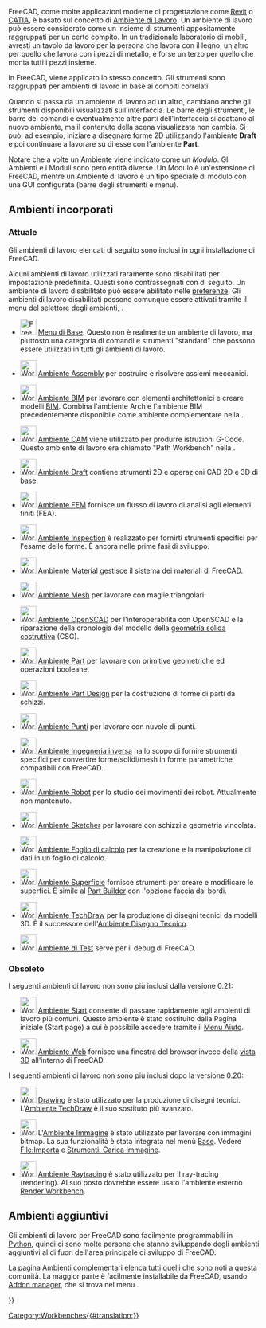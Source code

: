 <languages/>

{{Docnav/it
|[[Property_View/it|Editor delle proprietà]]
|[[Std_Base/it|Menu di base]]
|IconL=
|IconR=Freecad.svg
}}

FreeCAD, come molte applicazioni moderne di progettazione come [https://en.wikipedia.org/wiki/Autodesk_Revit Revit] o [https://en.wikipedia.org/wiki/CATIA CATIA], è basato sul concetto di [https://en.wikipedia.org/wiki/Workbench Ambiente di Lavoro]. Un ambiente di lavoro può essere considerato come un insieme di strumenti appositamente raggruppati per un certo compito. In un tradizionale laboratorio di mobili, avresti un tavolo da lavoro per la persona che lavora con il legno, un altro per quello che lavora con i pezzi di metallo, e forse un terzo per quello che monta tutti i pezzi insieme.

In FreeCAD, viene applicato lo stesso concetto. Gli strumenti sono raggruppati per ambienti di lavoro in base ai compiti correlati.

Quando si passa da un ambiente di lavoro ad un altro, cambiano anche gli strumenti disponibili visualizzati sull'interfaccia. Le barre degli strumenti, le barre dei comandi e eventualmente altre parti dell'interfaccia si adattano al nuovo ambiente, ma il contenuto della scena visualizzata non cambia. Si può, ad esempio, iniziare a disegnare forme 2D utilizzando l'ambiente '''Draft''' e poi continuare a lavorare su di esse con l'ambiente '''Part'''.

Notare che a volte un Ambiente viene indicato come un ''Modulo''. Gli Ambienti e i Moduli sono però entità diverse. Un Modulo è un'estensione di FreeCAD, mentre un Ambiente di lavoro è un tipo speciale di modulo con una GUI configurata (barre degli strumenti e menu).

<span id="Built-in_workbenches"></span>
== Ambienti incorporati ==

<span id="Current"></span>
=== Attuale ===

Gli ambienti di lavoro elencati di seguito sono inclusi in ogni installazione di FreeCAD.

Alcuni ambienti di lavoro utilizzati raramente sono disabilitati per impostazione predefinita. Questi sono contrassegnati con {{Incode|D}} di seguito. Un ambiente di lavoro disabilitato può essere abilitato nelle [[Preferences_Editor/it#Workbenches|preferenze]]. Gli ambienti di lavoro disabilitati possono comunque essere attivati ​​tramite il menu {{Button|[[Image:List-add.svg|x16px]][[Image:Toolbar_flyout_arrow.svg|x16px]]}} del [[Std_Workbench/it|selettore degli ambienti]], {{Version/it|1.1}}.

<!--Please keep this list consistent with Online_Help_Toc, User_hub and Manual:The_FreeCAD_Interface-->
* [[Image:Freecad.svg|32px]] [[Std_Base/it|Menu di Base]]. Questo non è realmente un ambiente di lavoro, ma piuttosto una categoria di comandi e strumenti "standard" che possono essere utilizzati in tutti gli ambienti di lavoro.

* [[Image:Workbench_Assembly.svg|32px]] [[Assembly_Workbench/it|Ambiente Assembly]] per costruire e risolvere assiemi meccanici. {{Version/it|1.0}}

* [[Image:Workbench_BIM.svg|32px]] [[BIM_Workbench/it|Ambiente BIM]] per lavorare con elementi architettonici e creare modelli [https://en.wikipedia.org/wiki/Building_information_modeling BIM]. Combina l'ambiente Arch e l'ambiente BIM precedentemente disponibile come ambiente complementare nella {{VersionMinus/it|0.21}}.

* [[Image:Workbench_CAM.svg|32px]] [[CAM_Workbench/it|Ambiente CAM]] viene utilizzato per produrre istruzioni G-Code. Questo ambiente di lavoro era chiamato "Path Workbench" nella {{VersionMinus/it|0.21}}.

* [[Image:Workbench_Draft.svg|32px]] [[Draft_Workbench/it|Ambiente Draft]] contiene strumenti 2D e operazioni CAD 2D e 3D di base.

* [[Image:Workbench_FEM.svg|32px]] [[FEM_Workbench/it|Ambiente FEM]] fornisce un flusso di lavoro di analisi agli elementi finiti (FEA).

* [[Image:Workbench_Inspection.svg|32px]] [[Inspection_Workbench/it|Ambiente Inspection]] è realizzato per fornirti strumenti specifici per l'esame delle forme. È ancora nelle prime fasi di sviluppo. {{Incode|D}}

* [[Image:Workbench_Material.svg|32px]] [[Material_Workbench/it|Ambiente Material]] gestisce il sistema dei materiali di FreeCAD. {{Version/it|1.0}}

* [[Image:Workbench_Mesh.svg|32px]] [[Mesh_Workbench/it|Ambiente Mesh]] per lavorare con maglie triangolari.

* [[Image:Workbench_OpenSCAD.svg|32px]] [[OpenSCAD_Workbench/it|Ambiente OpenSCAD]] per l'interoperabilità con OpenSCAD e la riparazione della cronologia del modello della [[Constructive_solid_geometry/it|geometria solida costruttiva]] (CSG). {{Incode|D}}

* [[Image:Workbench_Part.svg|32px]] [[Part_Workbench/it|Ambiente Part]] per lavorare con primitive geometriche ed operazioni booleane.

* [[Image:Workbench_PartDesign.svg|32px]] [[PartDesign_Workbench/it|Ambiente Part Design]] per la costruzione di forme di parti da schizzi.

* [[Image:Workbench_Points.svg|32px]] [[Points_Workbench/it|Ambiente Punti]] per lavorare con nuvole di punti.

* [[Image:Workbench_Reverse_Engineering.svg|32px]] [[Reverse_Engineering_Workbench/it|Ambiente Ingegneria inversa]] ha lo scopo di fornire strumenti specifici per convertire forme/solidi/mesh in forme parametriche compatibili con FreeCAD.

* [[Image:Workbench_Robot.svg|32px]] [[Robot_Workbench/it| Ambiente Robot]] per lo studio dei movimenti dei robot. Attualmente non mantenuto. {{Incode|D}}

* [[Image:Workbench_Sketcher.svg|32px]] [[Sketcher_Workbench/it|Ambiente Sketcher]] per lavorare con schizzi a geometria vincolata.

* [[Image:Workbench_Spreadsheet.svg|32px]] [[Spreadsheet_Workbench/it|Ambiente Foglio di calcolo]] per la creazione e la manipolazione di dati in un foglio di calcolo.

* [[Image:Workbench_Surface.svg|32px]] [[Surface_Workbench/it|Ambiente Superficie]] fornisce strumenti per creare e modificare le superfici. È simile al [[Part_Builder/it|Part Builder]] con l'opzione faccia dai bordi.

* [[Image:Workbench_TechDraw.svg|32px]] [[TechDraw_Workbench/it|Ambiente TechDraw]] per la produzione di disegni tecnici da modelli 3D. È il successore dell'[[Drawing_Workbench/it|Ambiente Disegno Tecnico]].

* [[Image:Workbench_Test.svg|32px]] [[Testing/it|Ambiente di Test]] serve per il debug di FreeCAD. {{Incode|D}}

<span id="Obsolete"></span>
=== Obsoleto ===

I seguenti ambienti di lavoro non sono più inclusi dalla versione 0.21:

* [[Image:Workbench_Start.svg|32px]] [[Start_Workbench/it|Ambiente Start]] consente di passare rapidamente agli ambienti di lavoro più comuni. Questo ambiente è stato sostituito dalla Pagina iniziale (Start page) a cui è possibile accedere tramite il [[Std_Help_Menu/it|Menu Aiuto]].

* [[Image:Workbench_Web.svg|32px]] [[Web_Workbench/it|Ambiente Web]] fornisce una finestra del browser invece della [[3D_view/it|vista 3D]] all'interno di FreeCAD.

I seguenti ambienti di lavoro non sono più inclusi dopo la versione 0.20:

* [[Image:Workbench_Drawing.svg|32px]] [[Drawing_Workbench/it|Drawing]] è stato utilizzato per la produzione di disegni tecnici. L'[[TechDraw_Workbench/it|Ambiente TechDraw]] è il suo sostituto più avanzato. {{Obsolete/it|0.17}}

* [[Image:Workbench_Image.svg|32px]] L'[[Image_Workbench/it|Ambiente Immagine]] è stato utilizzato per lavorare con immagini bitmap. La sua funzionalità è stata integrata nel menù [[Std_Base/it|Base]]. Vedere [[Std_Import/it|File:Importa]] e [[Std_ViewLoadImage/it|Strumenti: Carica Immagine]].

* [[Image:Workbench_Raytracing.svg|32px]] [[Raytracing_Workbench/it|Ambiente Raytracing]] è stato utilizzato per il ray-tracing (rendering). Al suo posto dovrebbe essere usato l'ambiente esterno [https://github.com/FreeCAD/FreeCAD-render Render Workbench].

<span id="External_workbenches"></span>
== Ambienti aggiuntivi ==

Gli ambienti di lavoro per FreeCAD sono facilmente programmabili in [[Python/it|Python]], quindi ci sono molte persone che stanno sviluppando degli ambienti aggiuntivi al di fuori dell'area principale di sviluppo di FreeCAD.

La pagina [[External_workbenches/it|Ambienti complementari]] elenca tutti quelli che sono noti a questa comunità. La maggior parte è facilmente installabile da FreeCAD, usando [[Std_AddonMgr/it|Addon manager]], che si trova nel menu {{MenuCommand|Strumenti → [[Image:Std_AddonMgr.svg|24px]] Addon manager}}. 


<div class="mw-translate-fuzzy">
{{Docnav/it|[[Property_editor/it|Editor delle proprietà]]|[[Std_Base/it|Menu di base]]|IconL=|IconR=Freecad.svg}}
</div>

{{Userdocnavi{{#translation:}}}}
[[Category:Workbenches{{#translation:}}]]
